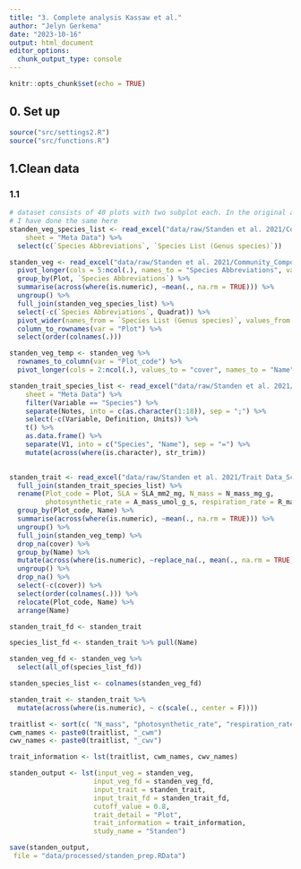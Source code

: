```yaml
---
title: "3. Complete analysis Kassaw et al."
author: "Jelyn Gerkema"
date: "2023-10-16"
output: html_document
editor_options: 
  chunk_output_type: console
---
```


```r
knitr::opts_chunk$set(echo = TRUE)

```

## 0. Set up
```r
source("src/settings2.R")
source("src/functions.R")

```

## 1.Clean data


### 1.1 
```r


# dataset consists of 40 plots with two subplot each. In the original article, the community is averages for the two subplots.
# I have done the same here
standen_veg_species_list <- read_excel("data/raw/Standen et al. 2021/Community_Composition_Scotty Creek_Standen 2021_RAW.xlsx", 
    sheet = "Meta Data") %>% 
  select(c(`Species Abbreviations`, `Species List (Genus species)`))

standen_veg <- read_excel("data/raw/Standen et al. 2021/Community_Composition_Scotty Creek_Standen 2021_RAW.xlsx") %>%
  pivot_longer(cols = 5:ncol(.), names_to = "Species Abbreviations", values_to = "abundance") %>%
  group_by(Plot, `Species Abbreviations`) %>%
  summarise(across(where(is.numeric), ~mean(., na.rm = TRUE))) %>%
  ungroup() %>%
  full_join(standen_veg_species_list) %>%
  select(-c(`Species Abbreviations`, Quadrat)) %>%
  pivot_wider(names_from = `Species List (Genus species)`, values_from = abundance) %>%
  column_to_rownames(var = "Plot") %>%
  select(order(colnames(.)))  

standen_veg_temp <- standen_veg %>%
  rownames_to_column(var = "Plot_code") %>%
  pivot_longer(cols = 2:ncol(.), values_to = "cover", names_to = "Name")

standen_trait_species_list <- read_excel("data/raw/Standen et al. 2021/Trait Data_Scotty Creek_Standen2021.xlsx", 
    sheet = "Meta Data") %>%
    filter(Variable == "Species") %>%
    separate(Notes, into = c(as.character(1:18)), sep = ";") %>%
    select(-c(Variable, Definition, Units)) %>%
    t() %>%
    as.data.frame() %>%
    separate(V1, into = c("Species", "Name"), sep = "=") %>%
    mutate(across(where(is.character), str_trim))
    

standen_trait <- read_excel("data/raw/Standen et al. 2021/Trait Data_Scotty Creek_Standen2021.xlsx") %>%
  full_join(standen_trait_species_list) %>%
  rename(Plot_code = Plot, SLA = SLA_mm2_mg, N_mass = N_mass_mg_g, 
         photosynthetic_rate = A_mass_umol_g_s, respiration_rate = R_mass_umol_g_s) %>%
  group_by(Plot_code, Name) %>%
  summarise(across(where(is.numeric), ~mean(., na.rm = TRUE))) %>%
  ungroup() %>%
  full_join(standen_veg_temp) %>%
  drop_na(cover) %>%
  group_by(Name) %>%
  mutate(across(where(is.numeric), ~replace_na(., mean(., na.rm = TRUE)))) %>%
  ungroup() %>%
  drop_na() %>%
  select(-c(cover)) %>%
  select(order(colnames(.))) %>%
  relocate(Plot_code, Name) %>%
  arrange(Name)

standen_trait_fd <- standen_trait

species_list_fd <- standen_trait %>% pull(Name)

standen_veg_fd <- standen_veg %>%
  select(all_of(species_list_fd))

standen_species_list <- colnames(standen_veg_fd)

standen_trait <- standen_trait %>%
  mutate(across(where(is.numeric), ~ c(scale(., center = F)))) 

traitlist <- sort(c( "N_mass", "photosynthetic_rate", "respiration_rate", "SLA"))
cwm_names <- paste0(traitlist, "_cwm")
cwv_names <- paste0(traitlist, "_cwv")

trait_information <- lst(traitlist, cwm_names, cwv_names)

standen_output <- lst(input_veg = standen_veg, 
                     input_veg_fd = standen_veg_fd,
                     input_trait = standen_trait,
                     input_trait_fd = standen_trait_fd,
                     cutoff_value = 0.8,
                     trait_detail = "Plot",
                     trait_information = trait_information,
                     study_name = "Standen")

save(standen_output,
 file = "data/processed/standen_prep.RData")

``` 



